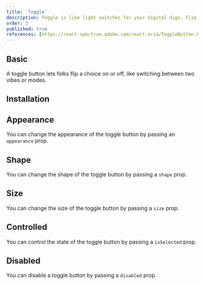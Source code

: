 ```yaml
---
title: 'Toggle'
description: Toggle is like light switches for your digital digs. Flip 'em on, and they light stuff up; flip 'em off, and it's lights out.
order: 3
published: true
references: [https://react-spectrum.adobe.com/react-aria/ToggleButton.html#props]
---
```


## Basic

A toggle button lets folks flip a choice on or off, like switching between two vibes or modes.

<Demo center component='buttons/toggle/toggle-demo' />

## Installation

<Install component='toggle' />

## Appearance

You can change the appearance of the toggle button by passing an `appearance` prop.

<Demo center component='buttons/toggle/toggle-appearance-demo' />

## Shape

You can change the shape of the toggle button by passing a `shape` prop.

<Demo center component='buttons/toggle/toggle-shape-demo' />

## Size

You can change the size of the toggle button by passing a `size` prop.

<Demo center component='buttons/toggle/toggle-size-demo' />

## Controlled

You can control the state of the toggle button by passing a `isSelected` prop.

<Demo center component='buttons/toggle/toggle-controlled-demo' />

## Disabled

You can disable a toggle button by passing a `disabled` prop.

<Demo center component='buttons/toggle/toggle-disabled-demo' />
